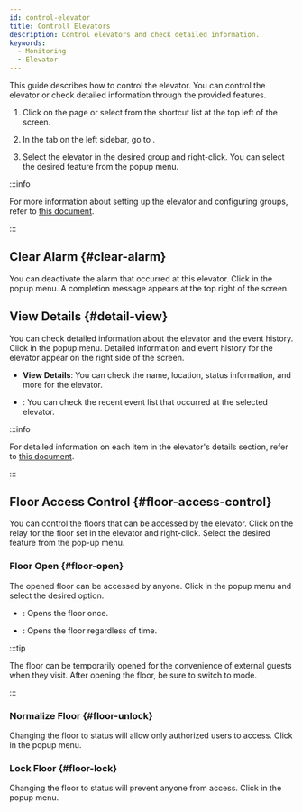 ```yaml
---
id: control-elevator
title: Controll Elevators
description: Control elevators and check detailed information.
keywords:
  - Monitoring
  - Elevator
---
```


This guide describes how to control the elevator. You can control the elevator or check detailed information through the provided features.

1. Click <Cmd sid='shell.header.arena' /> on the <Cmd sid='shell.header.launcher' /> page or select <Cmd sid='shell.header.arena' /> from the shortcut list at the top left of the screen.

2. In the <Cmd sid='arena.tree.door.title' /> tab on the left sidebar, go to <Cmd sid='arena.tree.door.allElevatorGroups' />. 

3. Select the elevator in the desired group and right-click. You can select the desired feature from the popup menu.

:::info

For more information about setting up the elevator and configuring groups, refer to [this document](#).

:::

## Clear Alarm {#clear-alarm}

You can deactivate the alarm that occurred at this elevator. Click <Cmd sid='arena.tree.contextMenu.clearAlarm' /> in the popup menu. A completion message appears at the top right of the screen.

## View Details {#detail-view}

You can check detailed information about the elevator and the event history. Click <Cmd sid='arena.tree.contextMenu.viewDetail' /> in the popup menu. Detailed information and event history for the elevator appear on the right side of the screen.

* **View Details**: You can check the name, location, status information, and more for the elevator.

* <Cmd sid='arena.recentEvent' />: You can check the recent event list that occurred at the selected elevator.

:::info

For detailed information on each item in the elevator's details section, refer to [this document](#).

:::

## Floor Access Control {#floor-access-control}

You can control the floors that can be accessed by the elevator. Click on the relay for the floor set in the elevator and right-click. Select the desired feature from the pop-up menu.

### Floor Open {#floor-open}

The opened floor can be accessed by anyone. Click <Cmd sid='arena.tree.contextMenu.unlock' /> in the popup menu and select the desired option.

* <Cmd sid='arena.tree.contextMenu.unlockOnce' />: Opens the floor once.

* <Cmd sid='arena.tree.contextMenu.unlockPermanent' />: Opens the floor regardless of time.

:::tip

The floor can be temporarily opened for the convenience of external guests when they visit. After opening the floor, be sure to switch to <Cmd sid='arena.tree.contextMenu.normalize' /> mode.

:::

### Normalize Floor {#floor-unlock}

Changing the floor to <Cmd sid='arena.tree.contextMenu.normalize' /> status will allow only authorized users to access. Click <Cmd sid='arena.tree.contextMenu.normalize' /> in the popup menu.

### Lock Floor {#floor-lock}

Changing the floor to <Cmd sid='arena.tree.contextMenu.lock' /> status will prevent anyone from access. Click <Cmd sid='arena.tree.contextMenu.lock' /> in the popup menu.
